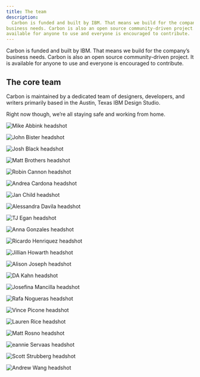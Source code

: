 ```yaml
---
title: The team
description:
  Carbon is funded and built by IBM. That means we build for the company’s
business needs. Carbon is also an open source community-driven project. It is
available for anyone to use and everyone is encouraged to contribute.
---
```


<PageDescription>

Carbon is funded and built by IBM. That means we build for the company’s
business needs. Carbon is also an open source community-driven project. It is
available for anyone to use and everyone is encouraged to contribute.

</PageDescription>

## The core team

Carbon is maintained by a dedicated team of designers, developers, and writers
primarily based in the Austin, Texas IBM Design Studio.

Right now though, we’re all staying safe and working from home.

<Row>

<Profile name="Mike Abbink" title="IBM Distingished Designer">

![Mike Abbink headshot](/images/team/abbink_mike.png)

</Profile>
<Profile name="John Bister" title="Software designer">

![John Bister headshot](/images/team/bister_john.png)

</Profile>
<Profile name="Josh Black" title="Software developer">

![Josh Black headshot](/images/team/black_josh.png)

</Profile>
<Profile name="Matt Brothers" title="Software developer">

![Matt Brothers headshot](/images/team/brothers_matt.png)

</Profile>
<Profile name="Robin Cannon" title="Program Manager">

![Robin Cannon headshot](/images/team/cannon_robin.png)

</Profile>
<Profile name="Andrea Cardona" title="Software developer">

![Andrea Cardona headshot](/images/team/cardona_andrea.png)

</Profile>
<Profile name="Jan Child" title="Content designer">

![Jan Child headshot](/images/team/child_jan.png)

</Profile>
<Profile name="Alessandra Davila" title="Software developer">

![Alessandra Davila headshot](/images/team/davila_ale.png)

</Profile>
<Profile name="TJ Egan" title="Software developer">

![TJ Egan headshot](/images/team/egan_tj.png)

</Profile>
<Profile name="Anna Gonzales" title="Software designer">

![Anna Gonzales headshot](/images/team/gonzales_anna.png)

</Profile>
<Profile name="Ricardo Henriquez" title="Software developer">

![Ricardo Henriquez headshot](/images/team/henriquez_ricardo.png)

</Profile>
<Profile name="Jillian Howarth" title="Software designer">

![Jillian Howarth headshot](/images/team/howarth_jillian.png)

</Profile>
<Profile name="Alison Joseph" title="Software development manager">

![Alison Joseph headshot](/images/team/joseph_alison.png)

</Profile>
<Profile name="DA Kahn" title="Software developer">

![DA Kahn headshot](/images/team/kahn_da.png)

</Profile>
<Profile name="Josefina Mancilla"  title="Software developer">

![Josefina Mancilla headshot](/images/team/mancilla_josefina.png)

</Profile>
<Profile name="Rafa Nogueras" title="Software developer">

![Rafa Nogueras headshot](/images/team/nogueras_rafa.png)

</Profile>
<Profile name="Vince Picone" title="Software developer">

![Vince Picone headshot](/images/team/picone_vince.png)

</Profile>
<Profile name="Lauren Rice" title="Software designer">

![Lauren Rice headshot](/images/team/rice_lauren.png)

</Profile>
<Profile name="Matt Rosno" title="Offering manager">

![Matt Rosno headshot](/images/team/rosno_matt.png)

</Profile>
<Profile name="Jeannie Servaas" title="IBM Design Principle">

![eannie Servaas headshot](/images/team/servaas_jean.png)

</Profile>
<Profile name="Scott Strubberg" title="Software developer">

![Scott Strubberg headshot](/images/team/strubberg_scott.png)

</Profile>
<Profile name="Andrew Wang" title="Software developer">

![Andrew Wang headshot](/images/team/wang_andrew.png)

</Profile>
</Row>
